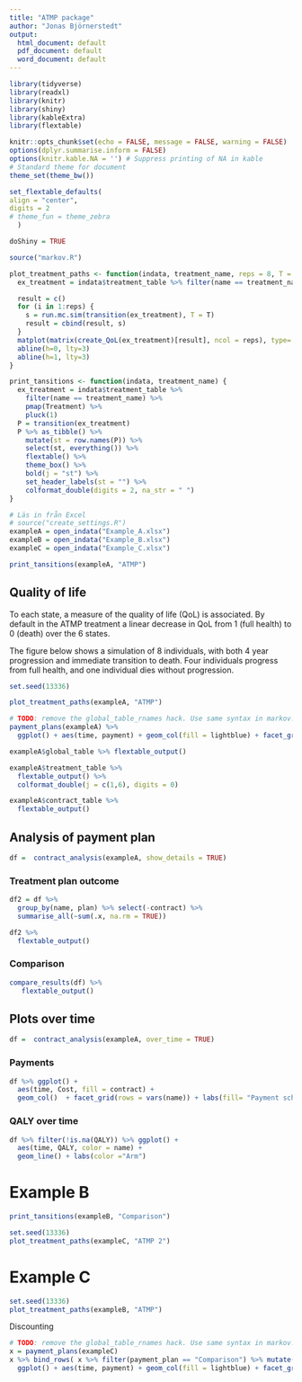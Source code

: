 ```yaml
---
title: "ATMP package"
author: "Jonas Björnerstedt"
output:
  html_document: default
  pdf_document: default
  word_document: default
---
```


```r
library(tidyverse)
library(readxl)
library(knitr)
library(shiny)
library(kableExtra)
library(flextable)

knitr::opts_chunk$set(echo = FALSE, message = FALSE, warning = FALSE)
options(dplyr.summarise.inform = FALSE)
options(knitr.kable.NA = '') # Suppress printing of NA in kable
# Standard theme for document 
theme_set(theme_bw()) 

set_flextable_defaults(
align = "center",
digits = 2
# theme_fun = theme_zebra
  )

doShiny = TRUE

source("markov.R")

plot_treatment_paths <- function(indata, treatment_name, reps = 8, T = 20) {
  ex_treatment = indata$treatment_table %>% filter(name == treatment_name) %>% pmap(Treatment) %>% pluck(1)

  result = c()
  for (i in 1:reps) {
    s = run.mc.sim(transition(ex_treatment), T = T)
    result = cbind(result, s) 
  }
  matplot(matrix(create_QoL(ex_treatment)[result], ncol = reps), type='l', lty=1, col=1:5, ylim=c(0,1), ylab='QoL', xlab='year')
  abline(h=0, lty=3)
  abline(h=1, lty=3)
}

print_tansitions <- function(indata, treatment_name) {
  ex_treatment = indata$treatment_table %>% 
    filter(name == treatment_name) %>% 
    pmap(Treatment) %>% 
    pluck(1)
  P = transition(ex_treatment)
  P %>% as_tibble() %>% 
    mutate(st = row.names(P)) %>% 
    select(st, everything()) %>% 
    flextable() %>% 
    theme_box() %>% 
    bold(j = "st") %>% 
    set_header_labels(st = "") %>% 
    colformat_double(digits = 2, na_str = " ") 
}

# Läs in från Excel
# source("create_settings.R")
exampleA = open_indata("Example_A.xlsx")
exampleB = open_indata("Example_B.xlsx")
exampleC = open_indata("Example_C.xlsx")

```



```r
print_tansitions(exampleA, "ATMP") 

```

## Quality of life

To each state, a measure of the quality of life (QoL) is associated. By default in the ATMP treatment a linear decrease in QoL from 1 (full health) to 0 (death) over the 6 states.

The figure below shows a simulation of 8 individuals, with both 4 year progression and immediate transition to death. Four individuals progress from full health, and one individual dies without progression.

```r
set.seed(13336)

plot_treatment_paths(exampleA, "ATMP") 
```

```r
# TODO: remove the global_table_rnames hack. Use same syntax in markov.R
payment_plans(exampleA) %>%
  ggplot() + aes(time, payment) + geom_col(fill = lightblue) + facet_grid(rows = vars(payment_plan))
```


```r
exampleA$global_table %>% flextable_output()
```

```r
exampleA$treatment_table %>% 
  flextable_output() %>% 
  colformat_double(j = c(1,6), digits = 0) 

```


```r
exampleA$contract_table %>% 
  flextable_output()   
```

## Analysis of payment plan


```r
df =  contract_analysis(exampleA, show_details = TRUE) 
```

### Treatment plan outcome

```r
df2 = df %>% 
  group_by(name, plan) %>% select(-contract) %>% 
  summarise_all(~sum(.x, na.rm = TRUE)) 

df2 %>% 
  flextable_output()
```

### Comparison

```r
compare_results(df) %>% 
   flextable_output()
```

## Plots over time


```r
df =  contract_analysis(exampleA, over_time = TRUE)
```

### Payments

```r
df %>% ggplot() + 
  aes(time, Cost, fill = contract) + 
  geom_col()  + facet_grid(rows = vars(name)) + labs(fill= "Payment scheme")
```

### QALY over time

```r
df %>% filter(!is.na(QALY)) %>% ggplot() + 
  aes(time, QALY, color = name) + 
  geom_line() + labs(color ="Arm")
```

# Example B


```r
print_tansitions(exampleB, "Comparison") 

```

```r
set.seed(13336)
plot_treatment_paths(exampleC, "ATMP 2") 

```

# Example C

```r
set.seed(13336)
plot_treatment_paths(exampleB, "ATMP") 

```

Discounting 


```r
# TODO: remove the global_table_rnames hack. Use same syntax in markov.R
x = payment_plans(exampleC) 
x %>% bind_rows( x %>% filter(payment_plan == "Comparison") %>% mutate(payment_plan = "Comparison Forecast", payment = discounting(0.05, 20)*payment)) %>%
  ggplot() + aes(time, payment) + geom_col(fill = lightblue) + facet_grid(rows = vars(payment_plan))

```